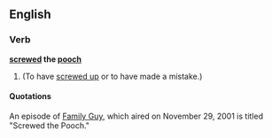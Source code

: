 ==English==

===Verb===
'''[[screwed]] the [[pooch]]'''

# {{past of|screw the pooch}} {{slang}} (To have [[screwed up]] or to have made a mistake.)

====Quotations====
An episode of [[Family Guy]], which aired on November 29, 2001 is titled "Screwed the Pooch."